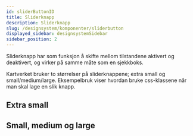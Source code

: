 ```yaml
---
id: sliderButtonID
title: Sliderknapp
description: Sliderknapp
slug: /designsystem/komponenter/sliderbutton
displayed_sidebar: designsystemSidebar
sidebar_position: 2
---
```

Sliderknapp har som funksjon å skifte mellom tilstandene aktivert og deaktivert, og virker på samme måte som en sjekkboks. 

Kartverket bruker to størrelser på sliderknappene; extra small og small/medium/large. Eksempelbruk viser hvordan bruke css-klassene når man skal lage en slik knapp.    

## Extra small

## Small, medium og large



